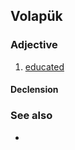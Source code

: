 ==Volapük==

===Adjective===
{{head|vo|adjective}}

# [[educated]]

====Declension====
{{vo-decl-adj}}

===See also===
* {{l|vo|benodugölik}}